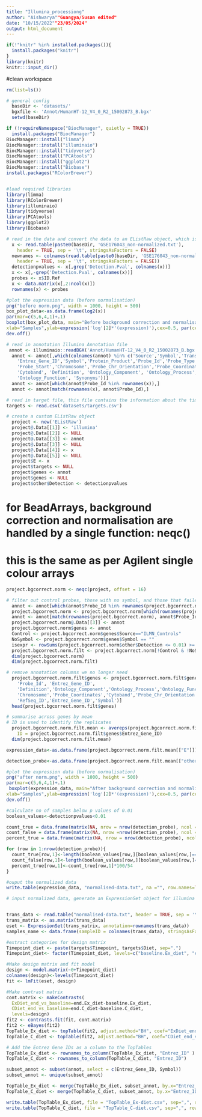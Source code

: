 ```yaml
---
title: "Illumina_processiong"
author: "Aishwarya""Guangya/Susan edited"
date: "10/15/2022""23/05/2024"
output: html_document
---
```



```r
if(!"knitr" %in% installed.packages()){
  install.packages("knitr")
}
library(knitr)
knitr:::input_dir()
```


#clean workspace
```r
rm(list=ls())
```


```r
# general config
  baseDir <- 'datasets/'
  bgxfile <- 'Annot/HumanHT-12_V4_0_R2_15002873_B.bgx'
  setwd(baseDir)
```


```r
if (!requireNamespace("BiocManager", quietly = TRUE))
  install.packages("BiocManager")
BiocManager::install("limma")
BiocManager::install("illuminaio")
BiocManager::install("tidyverse")
BiocManager::install("PCAtools")
BiocManager::install("ggplot2")
BiocManager::install("Biobase")
install.packages("RColorBrewer")


#load required libraries
library(limma)
library(RColorBrewer)
library(illuminaio)
library(tidyverse)
library(PCAtools)
library(ggplot2)
library(Biobase)
```


```r
# read in the data and convert the data to an EListRaw object, which is a data object for single channel data
  x <- read.table(paste0(baseDir, 'GSE176043_non-normalized.txt'),
    header = TRUE, sep = '\t', stringsAsFactors = FALSE)
  newnames <- colnames(read.table(paste0(baseDir, 'GSE176043_non-normalized.txt'),
    header = TRUE, sep = '\t', stringsAsFactors = FALSE))
  detectionpvalues <- x[,grep('Detection.Pval', colnames(x))]
  x <- x[,-grep('Detection.Pval', colnames(x))]
  probes <- x$ID.Ref
  x <- data.matrix(x[,2:ncol(x)])
  rownames(x) <- probes
```



```r
#plot the expression data (before normalisation)
png("before norm.png", width = 1000, height = 500)
box_plot_data<-as.data.frame(log2(x))
par(mar=c(5,6,4,1)+.1)
boxplot(box_plot_data, main="Before background correction and normalisation",
xlab="Samples",ylab=expression('log'[2]*'(expression)'),cex=0.5, par(cex.lab=1.5),par(cex.axis=1.5))
dev.off()

```
 
 
```r
# read in annotation Illumina Annotation file
 annot <- illuminaio::readBGX('Annot/HumanHT-12_V4_0_R2_15002873_B.bgx')$probes
  annot <- annot[,which(colnames(annot) %in% c('Source','Symbol','Transcript','ILMN_Gene','RefSeq_ID',
    'Entrez_Gene_ID','Symbol','Protein_Product','Probe_Id','Probe_Type',
    'Probe_Start','Chromosome','Probe_Chr_Orientation','Probe_Coordinates',
    'Cytoband', 'Definition', 'Ontology_Component', 'Ontology_Process',
    'Ontology_Function', 'Synonyms'))]
  annot <- annot[which(annot$Probe_Id %in% rownames(x)),]
  annot <- annot[match(rownames(x), annot$Probe_Id),]
```


```r
# read in target file, this file contains the information about the timepoint and diet group
targets <- read.csv('datasets/targets.csv')
```


```r
# create a custom EListRaw object
  project <- new('EListRaw')
  project@.Data[[1]] <- 'illumina'
  project@.Data[[2]] <- NULL
  project@.Data[[3]] <- annot
  project@.Data[[3]] <- NULL
  project@.Data[[4]] <- x
  project@.Data[[5]] <- NULL
  project$E <- x
  project$targets <- NULL
  project$genes <- annot
  project$genes <- NULL
  project$other$Detection <- detectionpvalues
```



# for BeadArrays, background correction and normalisation are handled by a single function: neqc()
# this is the same as per Agilent single colour arrays
```r
project.bgcorrect.norm <- neqc(project, offset = 16)
```


```r
# filter out control probes, those with no symbol, and those that failed
  annot <- annot[which(annot$Probe_Id %in% rownames(project.bgcorrect.norm)),]
  project.bgcorrect.norm <- project.bgcorrect.norm[which(rownames(project.bgcorrect.norm) %in% annot$Probe_Id),]
  annot <- annot[match(rownames(project.bgcorrect.norm), annot$Probe_Id),]
  project.bgcorrect.norm@.Data[[3]] <- annot
  project.bgcorrect.norm$genes <- annot
  Control <- project.bgcorrect.norm$genes$Source=="ILMN_Controls"
  NoSymbol <- project.bgcorrect.norm$genes$Symbol == ""
  isexpr <- rowSums(project.bgcorrect.norm$other$Detection <= 0.01) >= 5
  project.bgcorrect.norm.filt <- project.bgcorrect.norm[!Control & !NoSymbol & isexpr, ]
  dim(project.bgcorrect.norm)
  dim(project.bgcorrect.norm.filt)
```


```r
# remove annotation columns we no longer need
  project.bgcorrect.norm.filt$genes <- project.bgcorrect.norm.filt$genes[,c(
    'Probe_Id', 'Entrez_Gene_ID',
    'Definition','Ontology_Component','Ontology_Process','Ontology_Function',
    'Chromosome','Probe_Coordinates','Cytoband','Probe_Chr_Orientation',
    'RefSeq_ID','Entrez_Gene_ID','Symbol')]
  head(project.bgcorrect.norm.filt$genes)
```


```r
# summarise across genes by mean
# ID is used to identify the replicates
  project.bgcorrect.norm.filt.mean <- avereps(project.bgcorrect.norm.filt,
    ID = project.bgcorrect.norm.filt$genes$Entrez_Gene_ID)
  dim(project.bgcorrect.norm.filt.mean)
```


```r
expression_data<-as.data.frame(project.bgcorrect.norm.filt.mean[["E"]])

detection_probe<-as.data.frame(project.bgcorrect.norm.filt.mean[["other"]][["Detection"]])
```


```r
#plot the expression data (before normalisation)
png("after norm.png", width = 1000, height = 500)
par(mar=c(5,6,4,1)+.1)
 boxplot(expression_data, main="After background correction and normalisation",
xlab="Samples",ylab=expression('log'[2]*'(expression)'),cex=0.5, par(cex.lab=1.5),par(cex.axis=1.5))
dev.off()
```


```r
#calculate no of samples below p values of 0.01
boolean_values<-detectionpvalues<0.01

count_true = data.frame(matrix(NA, nrow = nrow(detection_probe), ncol = 1))
count_false = data.frame(matrix(NA, nrow =nrow(detection_probe), ncol = 1))
percent_true = data.frame(matrix(NA, nrow = nrow(detection_probe), ncol = 1))

for (row in 1:nrow(detection_probe)){
  count_true[row,1]<-length(boolean_values[row,][boolean_values[row,]==TRUE])
  count_false[row,1]<-length(boolean_values[row,][boolean_values[row,]==FALSE])
  percent_true[row,1]<-count_true[row,1]*100/54
}
```


```r
#ouput the normalized data
write.table(expression_data, "normalised-data.txt", na ="", row.names=TRUE,  sep='\t', quote=FALSE)
```


```r
# input normalized data, generate an ExpressionSet object for illumina analysis, extract sample name


trans_data <- read.table("normalised-data.txt", header = TRUE, sep = '\t', stringsAsFactors = FALSE)
trans_matrix <- as.matrix(trans_data)
eset <- ExpressionSet(trans_matrix, annotation=rownames(trans_data))
samples_name <- data.frame(sampleID = colnames(trans_data), stringsAsFactors = FALSE)
```

```r
#extract categories for design matrix
Timepoint_diet <- paste(targets$Timepoint, targets$Diet, sep=".")
Timepoint_diet<- factor(Timepoint_diet, levels=c("baseline.Ex_diet", "end.Ex_diet", "baseline.C_diet", "end.C_diet"))
```


```r
#Make design matrix and fit model
design <- model.matrix(~0+Timepoint_diet)
colnames(design)<-levels(Timepoint_diet)
fit <- lmFit(eset, design)
```

```r
#Make contrast matrix 
cont.matrix <- makeContrasts(
  ExDiet_end_vs_baseline=end.Ex_diet-baseline.Ex_diet, 
  CDiet_end_vs_baseline=end.C_diet-baseline.C_diet,
  levels=design) 
fit2 <- contrasts.fit(fit, cont.matrix) 
fit2 <- eBayes(fit2)
TopTable_Ex_diet <- topTable(fit2, adjust.method="BH", coef="ExDiet_end_vs_baseline", number=Inf)
TopTable_C_diet <- topTable(fit2, adjust.method="BH", coef="CDiet_end_vs_baseline", number=Inf)
```




```r
# Add the Entrez Gene IDs as a column to the TopTables
TopTable_Ex_diet <- rownames_to_column(TopTable_Ex_diet, "Entrez_ID" )
TopTable_C_diet <- rownames_to_column(TopTable_C_diet, "Entrez_ID")

subset_annot <- subset(annot, select = c(Entrez_Gene_ID, Symbol))
subset_annot <- unique(subset_annot)

TopTable_Ex_diet <- merge(TopTable_Ex_diet, subset_annot, by.x="Entrez_ID", by.y="Entrez_Gene_ID")
TopTable_C_diet <- merge(TopTable_C_diet, subset_annot, by.x="Entrez_ID", by.y="Entrez_Gene_ID")
```



```r
write.table(TopTable_Ex_diet, file = "TopTable_Ex-diet.csv", sep=",", row.names=FALSE)
write.table(TopTable_C_diet, file = "TopTable_C-diet.csv", sep=",", row.names=FALSE)
```

